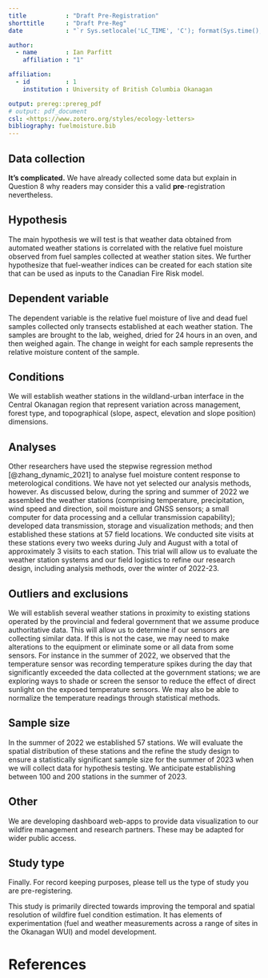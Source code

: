 ```yaml
---
title           : "Draft Pre-Registration"
shorttitle      : "Draft Pre-Reg"
date            : "`r Sys.setlocale('LC_TIME', 'C'); format(Sys.time(), '%d\\\\ %B %Y')`"

author: 
  - name        : Ian Parfitt
    affiliation : "1"

affiliation:
  - id          : 1
    institution : University of British Columbia Okanagan

output: prereg::prereg_pdf
# output: pdf_document
csl: <https://www.zotero.org/styles/ecology-letters>
bibliography: fuelmoisture.bib
---
```


<!-- To keep pre-registrations to a reasonable length for readers, we recommend answers fit within a single page .pdf document, roughly 3200 characters. Read more about this here: https://aspredicted.org/messages/why_limits.php -->

## Data collection

<!-- Have any data been collected for this study already? (Note: "Yes" is not an accepted answer.) -->

**It's complicated.** We have already collected some data but explain in Question 8 why readers may consider this a valid **pre**-registration nevertheless.

## Hypothesis

<!-- What's the main question being asked or hypothesis being tested in this study? -->

The main hypothesis we will test is that weather data obtained from automated weather stations is correlated with the relative fuel moisture observed from fuel samples collected at weather station sites. We further hypothesize that fuel-weather indices can be created for each station site that can be used as inputs to the Canadian Fire Risk model.

## Dependent variable

<!-- Describe the key dependent variable(s) specifying how they will be measured. -->

The dependent variable is the relative fuel moisture of live and dead fuel samples collected only transects established at each weather station. The samples are brought to the lab, weighed, dried for 24 hours in an oven, and then weighed again. The change in weight for each sample represents the relative moisture content of the sample.

## Conditions

<!-- How many and which conditions will participants be assigned to? -->

We will establish weather stations in the wildland-urban interface in the Central Okanagan region that represent variation across management, forest type, and topographical (slope, aspect, elevation and slope position) dimensions.


## Analyses

<!-- Specify exactly which analyses you will conduct to examine the main question/hypothesis. -->

Other researchers have used the stepwise regression method [@zhang_dynamic_2021] to analyse fuel moisture content response to meterological conditions. We have not yet selected our analysis methods, however. As discussed below, during the spring and summer of 2022 we assembled the weather stations (comprising temperature, precipitation, wind speed and direction, soil moisture and GNSS sensors; a small computer for data processing and a cellular transmission capability); developed data transmission, storage and visualization methods; and then established these stations at 57 field locations. We conducted site visits at these stations every two weeks during July and August with a total of approximately 3 visiits to each station. This trial will allow us to evaluate the weather station systems and our field logistics to refine our research design, including analysis methods, over the winter of 2022-23.

## Outliers and exclusions

<!-- Describe exactly how outliers will be defined and handled, and your precise rule(s) for excluding observations. -->

We will establish several weather stations in proximity to existing stations operated by the provincial and federal government that we assume produce authoritative data. This will allow us to determine if our sensors are collecting similar data. If this is not the case, we may need to make alterations to the equipment or eliminate some or all data from some sensors. For instance in the summer of 2022, we observed that the temperature sensor was recording temperature spikes during the day that significantly exceeded the data collected at the government stations; we are exploring ways to shade or screen the sensor to reduce the effect of direct sunlight on the exposed temperature sensors. We may also be able to normalize the temperature readings through statistical methods.

## Sample size

<!-- How many observations will be collected or what will determine sample size? No need to justify decision, but be precise about _exactly_ how the number will be determined. -->

In the summer of 2022 we established 57 stations. We will evaluate the spatial distribution of these stations and the refine the study design to ensure a statistically significant sample size for the summer of 2023 when we will collect data for hypothesis testing. We anticipate establishing between 100 and 200 stations in the summer of 2023.

## Other

<!-- Anything else you would like to pre-register? (e.g., secondary analyses, variables collected for exploratory purposes, unusual analyses planned?) -->

We are developing dashboard web-apps to provide data visualization to our wildfire management and research partners. These may be adapted for wider public access.

## Study type

Finally. For record keeping purposes, please tell us the type of study you are pre-registering.

This study is primarily directed towards improving the temporal and spatial resolution of wildfire fuel condition estimation. It has elements of experimentation (fuel and weather measurements across a range of sites in the Okanagan WUI) and model development.

# References

::: {#refs}
:::
## 



```{=tex}
\vspace{-2pc}
\setlength{\parindent}{-0.5in}
\setlength{\leftskip}{-1in}
\setlength{\parskip}{8pt}
```
\noindent
